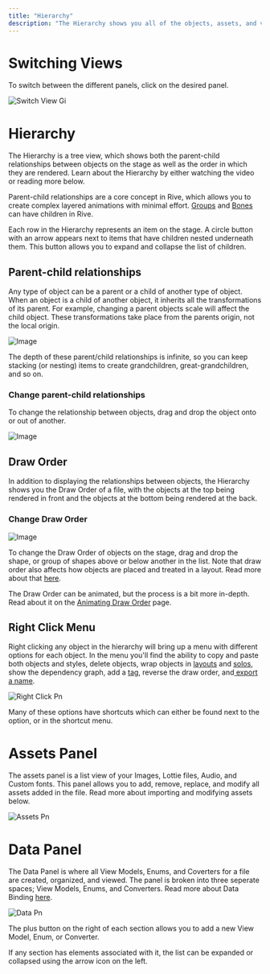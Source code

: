 ```yaml
---
title: "Hierarchy"
description: "The Hierarchy shows you all of the objects, assets, and view models in your file. This view changes based on the artboard, component, or tab you have selected."
---
```



# Switching Views

To switch between the different panels, click on the desired panel.

![Switch View Gi](/images/SwitchView.gif)

# Hierarchy

The Hierarchy is a tree view, which shows both the parent-child relationships between objects on the stage as well as the order in which they are rendered. Learn about the Hierarchy by either watching the video or reading more below.

<YouTube id="ipMJIw6T0Ds" />

Parent-child relationships are a core concept in Rive, which allows you to create complex layered animations with minimal effort. [Groups](../fundamentals/groups) and [Bones](../manipulating-shapes/bones) can have children in Rive.

Each row in the Hierarchy represents an item on the stage. A circle button with an arrow appears next to items that have children nested underneath them. This button allows you to expand and collapse the list of children.

## **Parent-child relationships**

<YouTube id="s9x35tPmEZs" />

Any type of object can be a parent or a child of another type of object. When an object is a child of another object, it inherits all the transformations of its parent. For example, changing a parent objects scale will affect the child object. These transformations take place from the parents origin, not the local origin.

![Image](https://ucarecdn.com/7aed46e0-3a37-42c8-977f-f836f87a3304/)

The depth of these parent/child relationships is infinite, so you can keep stacking (or nesting) items to create grandchildren, great-grandchildren, and so on.

### **Change parent-child relationships**

To change the relationship between objects, drag and drop the object onto or out of another.

![Image](https://ucarecdn.com/b58a873b-0d11-47fc-8048-48ea3b106fec/)

## **Draw Order**

In addition to displaying the relationships between objects, the Hierarchy shows you the Draw Order of a file, with the objects at the top being rendered in front and the objects at the bottom being rendered at the back.

### **Change Draw Order**

![Image](https://ucarecdn.com/5aeb4f67-a7f6-4efe-83bd-975880f79618/)

To change the Draw Order of objects on the stage, drag and drop the shape, or group of shapes above or below another in the list. Note that draw order also affects how objects are placed and treated in a layout. Read more about that [here](https://rive.app/docs/editor/layouts/layouts-overview).

The Draw Order can be animated, but the process is a bit more in-depth. Read about it on the [Animating Draw Order](https://rive.app/docs/editor/animate-mode/animating-draw-order) page.

## **Right Click Menu**

Right clicking any object in the hierarchy will bring up a menu with different options for each object. In the menu you'll find the ability to copy and paste both objects and styles, delete objects, wrap objects in [layouts](https://rive.app/docs/editor/layouts/layouts-overview) and [solos](https://rive.app/docs/editor/manipulating-shapes/solos), show the dependency graph, add a [tag](https://rive.app/docs/editor/tagging), reverse the draw order, and[ export a name](https://rive.app/docs/editor/exporting/exporting-for-runtime).

![Right Click Pn](/images/right_click.png)

Many of these options have shortcuts which can either be found next to the option, or in the shortcut menu.

# ​Assets Panel

The assets panel is a list view of your Images, Lottie files, Audio, and Custom fonts. This panel allows you to add, remove, replace, and modify all assets added in the file. Read more about importing and modifying assets below.

![Assets Pn](/images/Assets.png)

<CardGroup cols="3">
  <Card title="Importing Assets" icon="page" iconType="solid" href="https://rive.app/docs/editor/fundamentals/importing-assets">
    
  </Card>
  <Card title="Audio Events" icon="page" iconType="solid" href="https://rive.app/docs/editor/events/audio-events">
    
  </Card>
</CardGroup>

# Data Panel

The Data Panel is where all View Models, Enums, and Coverters for a file are created, organized, and viewed.  The panel is broken into three seperate spaces; View Models, Enums, and Converters. Read more about Data Binding [here](https://rive.app/docs/editor/data-binding/overview).

![Data Pn](/images/Data.png)

The plus button on the right of each section allows you to add a new View Model, Enum, or Converter.

If any section has elements associated with it, the list can be expanded or collapsed using the arrow icon on the left.